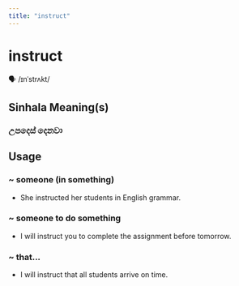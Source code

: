 ```yaml
---
title: "instruct"
---
```


# instruct

🗣️ /ɪnˈstrʌkt/

## Sinhala Meaning(s)

### උපදෙස් දෙනවා

## Usage

### ~ someone (in something)

- She instructed her students in English grammar.


### ~ someone to do something

- I will instruct you to complete the assignment before tomorrow.


### ~ that...

- I will instruct that all students arrive on time.

